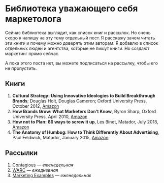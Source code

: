 

<h1 style={{ marginTop: rhythm(1) }}>Библиотека уважающего себя маркетолога</h1>

Сейчас библиотека выглядит,
как список книг и рассылок.
Но очень скоро
я напишу на эту тему
отдельный пост.
Я расскажу
зачем читать эти книги
и почему можно
доверять этим авторам.
Я добавлю в список отдельных людей
и агентства, которые не пишут книги.
Но создают маркетинг прямо сейчас.

А пока этого поста нет,
вы можете подписаться на рассылку,
чтобы его не пропустить.

## Книги
1. **Cultural Strategy: Using Innovative Ideologies to Build Breakthrough Brands**; Douglas Holt, Douglas Cameron; Oxford University Press, October 2012, [Amazon](https://www.amazon.com/Cultural-Strategy-Innovative-Ideologies-Breakthrough/dp/0199655855/)
2. **How Brands Grow: What Marketers Don't Know**, Byron Sharp, Oxford University Press, April 2010, [Amazon](https://www.amazon.com/How-Brands-Grow-What-Marketers/dp/0195573560/)
3. **How not to Plan: 66 ways to screw it up**, Les Binet, Matador, July 2018, [Amazon](https://www.amazon.com/How-not-Plan-ways-screw-ebook/dp/B07FF3DY4B/)
4. **The Anatomy of Humbug: How to Think Differently About Advertising**, Paul Feldwick, Matador, January 2015, [Amazon](https://www.amazon.com/Anatomy-Humbug-Think-Differently-Advertising-ebook/dp/B00SHB05M2/)

## Рассылки
1. [Contagious](https://www.contagious.com/) — *еженедельная*
2. [WARC](https://www.warc.com/NewsAndOpinion/GetNews) — *ежедневная*
3. [Marketing Examples](https://marketingexamples.com/) — *еженедельная*

<Subscription />